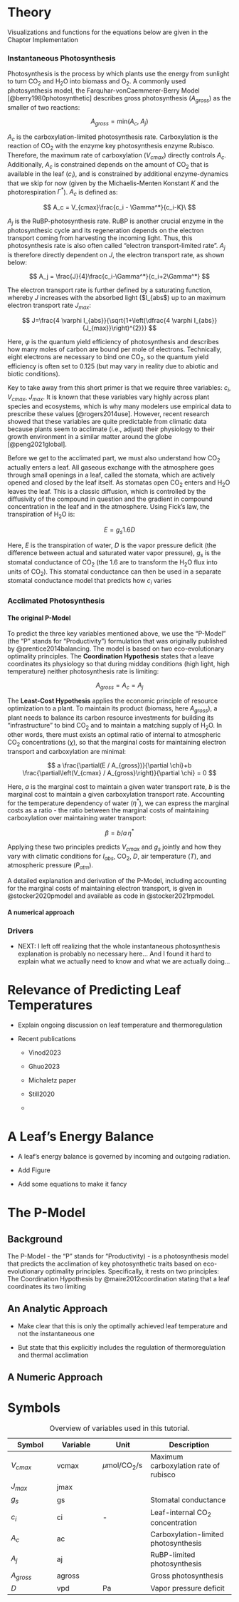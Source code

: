 # Theory {#sec-theory}

::: callout-tip
Visualizations and functions for the equations below are given in the Chapter Implementation
:::

### Instantaneous Photosynthesis

Photosynthesis is the process by which plants use the energy from sunlight to turn CO$_2$ and H$_2$O into biomass and O$_2$. A commonly used photosynthesis model, the Farquhar-vonCaemmerer-Berry Model [@berry1980photosynthetic] describes gross photosynthesis ($A_{gross}$) as the smaller of two reactions:

$$
A_{gross} = \text{min}(A_c,\; A_j)
$$

$A_c$ is the carboxylation-limited photosynthesis rate. Carboxylation is the reaction of CO$_2$ with the enzyme key photosynthesis enzyme Rubisco. Therefore, the maximum rate of carboxylation ($V_{cmax}$) directly controls $A_c$. Additionally, $A_c$ is constrained depends on the amount of CO$_2$ that is available in the leaf ($c_i$), and is constrained by additional enzyme-dynamics that we skip for now (given by the Michaelis-Menten Konstant $K$ and the photorespiration $\Gamma^*$). $A_c$ is defined as:

$$
A_c = V_{cmax}\frac{c_i - \Gamma^*}{c_i-K}\
$$

$A_j$ is the RuBP-photosynthesis rate. RuBP is another crucial enzyme in the photosynthesic cycle and its regeneration depends on the electron transport coming from harvesting the incoming light. Thus, this photosynthesis rate is also often called "electron transport-limited rate". $A_j$ is therefore directly dependent on $J$, the electron transport rate, as shown below:

$$
A_j = \frac{J}{4}\frac{c_i-\Gamma^*}{c_i+2\Gamma^*}
$$

The electron transport rate is further defined by a saturating function, whereby $J$ increases with the absorbed light ($I_{abs$) up to an maximum electron transport rate $J_{max}$:

$$
J=\frac{4 \varphi I_{abs}}{\sqrt{1+\left(\dfrac{4 \varphi I_{abs}}{J_{max}}\right)^{2}}}
$$

Here, $\varphi$ is the quantum yield efficiency of photosynthesis and describes how many moles of carbon are bound per mole of electrons. Technically, eight electrons are necessary to bind one CO$_2$, so the quantum yield efficiency is often set to 0.125 (but may vary in reality due to abiotic and biotic conditions).

Key to take away from this short primer is that we require three variables: $c_i$, $V_{cmax}$, $J_{max}$. It is known that these variables vary highly across plant species and ecosystems, which is why many modelers use empirical data to prescribe these values [@rogers2014use]. However, recent research showed that these variables are quite predictable from climatic data because plants seem to acclimate (i.e., adjust) their physiology to their growth environment in a similar matter around the globe [@peng2021global].

Before we get to the acclimated part, we must also understand how CO$_2$ actually enters a leaf. All gaseous exchange with the atmosphere goes through small openings in a leaf, called the stomata, which are actively opened and closed by the leaf itself. As stomatas open CO$_2$ enters and H$_2$O leaves the leaf. This is a classic diffusion, which is controlled by the diffusivity of the compound in question and the gradient in compound concentration in the leaf and in the atmosphere. Using Fick's law, the transpiration of H$_2$O is:

$$
E = g_s 1.6D
$$

Here, $E$ is the transpiration of water, $D$ is the vapor pressure deficit (the difference between actual and saturated water vapor pressure), $g_s$ is the stomatal conductance of CO$_2$ (the $1.6$ are to transform the H$_2$O flux into units of CO$_2$). This stomatal conductance can then be used in a separate stomatal conductance model that predicts how $c_i$ varies

### Acclimated Photosynthesis

#### The original P-Model

To predict the three key variables mentioned above, we use the "P-Model" (the "P" stands for "Productivity") formulation that was originally published by @prentice2014balancing. The model is based on two eco-evolutionary optimality principles. The **Coordination Hypothesis** states that a leave coordinates its physiology so that during midday conditions (high light, high temperature) neither photosynthesis rate is limiting:

$$
A_{gross} = A_c = A_j
$$

The **Least-Cost Hypothesis** applies the economic principle of resource optimization to a plant. To maintain its product (biomass, here $A_{gross}$), a plant needs to balance its carbon resource investments for building its "infrastructure" to bind CO$_2$ and to maintain a matching supply of H$_2$O. In other words, there must exists an optimal ratio of internal to atmospheric CO$_2$ concentrations ($\chi$), so that the marginal costs for maintaining electron transport and carboxylation are minimal:

$$
a \frac{\partial(E / A_{gross})}{\partial \chi}+b \frac{\partial\left(V_{cmax} / A_{gross}\right)}{\partial \chi} = 0
$$

Here, $a$ is the marginal cost to maintain a given water transport rate, $b$ is the marginal cost to maintain a given carboxylation transport rate. Accounting for the temperature dependency of water ($\eta^*$), we can express the marginal costs as a ratio - the ratio between the marginal costs of maintaining carboxylation over maintaining water transport:

$$
\beta = b/a \,\eta^* 
$$

Applying these two principles predicts $V_{cmax}$ and $g_{s}$ jointly and how they vary with climatic conditions for $I_{abs}$, CO$_{2}$, $D$, air temperature ($T$), and atmospheric pressure ($P_{atm}$).

::: callout-tip
A detailed explanation and derivation of the P-Model, including accounting for the marginal costs of maintaining electron transport, is given in @stocker2020pmodel and available as code in @stocker2021rpmodel.
:::

#### A numerical approach

### Drivers

<!--# TODO -->

-   NEXT: I left off realizing that the whole instantaneous photosynthesis explanation is probably no necessary here... And I found it hard to explain what we actually need to know and what we are actually doing...

# Relevance of Predicting Leaf Temperatures

-   Explain ongoing discussion on leaf temperature and thermoregulation

-   Recent publications

    -   Vinod2023

    -   Ghuo2023

    -   Michaletz paper

    -   Still2020

    -   

# A Leaf's Energy Balance {#sec-leb}

-   A leaf's energy balance is governed by incoming and outgoing radiation.

-   Add Figure

-   Add some equations to make it fancy

# The P-Model

## Background

The P-Model - the "P" stands for "Productivity) - is a photosynthesis model that predicts the acclimation of key photosynthetic traits based on eco-evolutionary optimality principles. Specifically, it rests on two principles: The Coordination Hypothesis by @maire2012coordination stating that a leaf coordinates its two limiting

## An Analytic Approach

-   Make clear that this is only the optimally achieved leaf temperature and not the instantaneous one

-   But state that this explicitly includes the regulation of thermoregulation and thermal acclimation

## A Numeric Approach

# Symbols

| Symbol      | Variable | Unit              | Description                           |
|---------------|---------------|---------------|---------------------------|
| $V_{cmax}$  | vcmax    | $\mu$mol/CO$_2$/s | Maximum carboxylation rate of rubisco |
| $J_{max}$   | jmax     |                   |                                       |
| $g_s$       | gs       |                   | Stomatal conductance                  |
| $c_i$       | ci       | \-                | Leaf-internal CO$_2$ concentration    |
| $A_c$       | ac       |                   | Carboxylation-limited photosynthesis  |
| $A_j$       | aj       |                   | RuBP-limited photosynthesis           |
| $A_{gross}$ | agross   |                   | Gross photosynthesis                  |
| $D$         | vpd      | Pa                | Vapor pressure deficit                |

: Overview of variables used in this tutorial.
